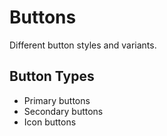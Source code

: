 # Buttons

Different button styles and variants.

## Button Types

- Primary buttons
- Secondary buttons  
- Icon buttons
